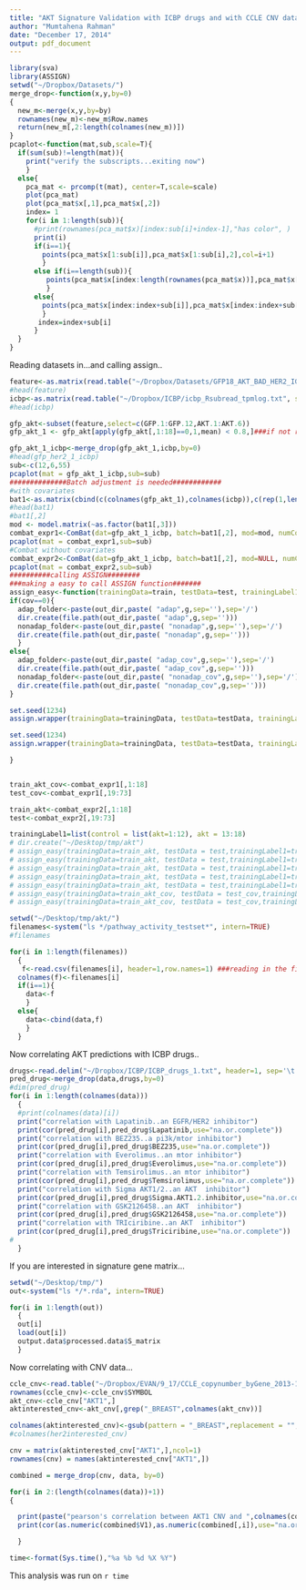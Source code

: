 ```yaml
---
title: "AKT Signature Validation with ICBP drugs and with CCLE CNV data"
author: "Mumtahena Rahman"
date: "December 17, 2014"
output: pdf_document
---
```

```r
library(sva)
library(ASSIGN)
setwd("~/Dropbox/Datasets/")
merge_drop<-function(x,y,by=0)
{
  new_m<-merge(x,y,by=by)
  rownames(new_m)<-new_m$Row.names
  return(new_m[,2:length(colnames(new_m))])
}
pcaplot<-function(mat,sub,scale=T){
  if(sum(sub)!=length(mat)){
    print("verify the subscripts...exiting now")
    }
  else{
    pca_mat <- prcomp(t(mat), center=T,scale=scale)
    plot(pca_mat)
    plot(pca_mat$x[,1],pca_mat$x[,2])
    index= 1
    for(i in 1:length(sub)){
      #print(rownames(pca_mat$x)[index:sub[i]+index-1],"has color", )
      print(i)
      if(i==1){
        points(pca_mat$x[1:sub[i]],pca_mat$x[1:sub[i],2],col=i+1)
        }
      else if(i==length(sub)){
         points(pca_mat$x[index:length(rownames(pca_mat$x))],pca_mat$x[index:length(rownames(pca_mat$x)),2],col=i+1)
         }
      else{
        points(pca_mat$x[index:index+sub[i]],pca_mat$x[index:index+sub[i],2],col=i+1)
        }
       index=index+sub[i]
      }
  }
}
```
Reading datasets in...and calling assign..

```r
feature<-as.matrix(read.table("~/Dropbox/Datasets/GFP18_AKT_BAD_HER2_IGF1R_RAF_ERK.tpmlog", sep='\t', stringsAsFactors=FALSE, header=1, row.names=1))
#head(feature)
icbp<-as.matrix(read.table("~/Dropbox/ICBP/icbp_Rsubread_tpmlog.txt", sep='\t', stringsAsFactors=FALSE, header=1, row.names=1))
#head(icbp)

gfp_akt<-subset(feature,select=c(GFP.1:GFP.12,AKT.1:AKT.6))
gfp_akt_1 <- gfp_akt[apply(gfp_akt[,1:18]==0,1,mean) < 0.8,]###if not removed over 83%; error occurs in batch adjustment

gfp_akt_1_icbp<-merge_drop(gfp_akt_1,icbp,by=0)
#head(gfp_her2_1_icbp)
sub<-c(12,6,55)
pcaplot(mat = gfp_akt_1_icbp,sub=sub)
##############Batch adjustment is needed############
#with covariates
bat1<-as.matrix(cbind(c(colnames(gfp_akt_1),colnames(icbp)),c(rep(1,length(colnames(gfp_akt_1))),rep(2,length(colnames(icbp)))),c(rep(1,12),rep(2,6),rep(1,length(colnames(icbp))))))
#head(bat1)
#bat1[,2]
mod <- model.matrix(~as.factor(bat1[,3]))
combat_expr1<-ComBat(dat=gfp_akt_1_icbp, batch=bat1[,2], mod=mod, numCovs=NULL)
pcaplot(mat = combat_expr1,sub=sub)
#Combat without covariates
combat_expr2<-ComBat(dat=gfp_akt_1_icbp, batch=bat1[,2], mod=NULL, numCovs=NULL)
pcaplot(mat = combat_expr2,sub=sub)
##########calling ASSIGN########
###making a easy to call ASSIGN function#######
assign_easy<-function(trainingData=train, testData=test, trainingLabel1=NULL,g=100,out_dir_base="~/Desktop/tmp/akt",cov=0){
if(cov==0){
  adap_folder<-paste(out_dir,paste( "adap",g,sep=''),sep='/')
  dir.create(file.path(out_dir,paste( "adap",g,sep='')))
  nonadap_folder<-paste(out_dir,paste( "nonadap",g,sep=''),sep='/')
  dir.create(file.path(out_dir,paste( "nonadap",g,sep='')))
  }
else{
  adap_folder<-paste(out_dir,paste( "adap_cov",g,sep=''),sep='/')
  dir.create(file.path(out_dir,paste( "adap_cov",g,sep='')))
  nonadap_folder<-paste(out_dir,paste( "nonadap_cov",g,sep=''),sep='/')
  dir.create(file.path(out_dir,paste( "nonadap_cov",g,sep='')))
}

set.seed(1234)
assign.wrapper(trainingData=trainingData, testData=testData, trainingLabel=trainingLabel1, testLabel=NULL, geneList=NULL, n_sigGene=g, adaptive_B=T, adaptive_S=F, mixture_beta=F, outputDir=adap_folder, theta0=0.05, theta1=0.9, iter=2000, burn_in=1000)  

set.seed(1234)
assign.wrapper(trainingData=trainingData, testData=testData, trainingLabel=trainingLabel1, testLabel=NULL, geneList=NULL, n_sigGene=g, adaptive_B=F, adaptive_S=F, mixture_beta=F, outputDir=nonadap_folder, theta0=0.05, theta1=0.9, iter=2000, burn_in=1000)  

}


train_akt_cov<-combat_expr1[,1:18]
test_cov<-combat_expr1[,19:73]

train_akt<-combat_expr2[,1:18]
test<-combat_expr2[,19:73]

trainingLabel1=list(control = list(akt=1:12), akt = 13:18)
# dir.create("~/Desktop/tmp/akt")
# assign_easy(trainingData=train_akt, testData = test,trainingLabel1=trainingLabel1,g=150,out_dir_base="~/Desktop/tmp/akt")
# assign_easy(trainingData=train_akt, testData = test,trainingLabel1=trainingLabel1,g=250,out_dir_base="~/Desktop/tmp/akt/")
# assign_easy(trainingData=train_akt, testData = test,trainingLabel1=trainingLabel1,g=200,out_dir_base="~/Desktop/tmp/akt/")
# assign_easy(trainingData=train_akt, testData = test,trainingLabel1=trainingLabel1,g=100,out_dir_base="~/Desktop/tmp/akt/")
# assign_easy(trainingData=train_akt, testData = test,trainingLabel1=trainingLabel1,g=300,out_dir_base="~/Desktop/tmp/akt/")
# assign_easy(trainingData=train_akt_cov, testData = test_cov,trainingLabel1=trainingLabel1,g=150,cov=1,out_dir_base="~/Desktop/tmp/akt/")
# assign_easy(trainingData=train_akt_cov, testData = test_cov,trainingLabel1=trainingLabel1,g=25,cov=1,out_dir_base="~/Desktop/tmp/akt/")

setwd("~/Desktop/tmp/akt/")
filenames<-system("ls */pathway_activity_testset*", intern=TRUE)
#filenames

for(i in 1:length(filenames))
  {
   f<-read.csv(filenames[i], header=1,row.names=1) ###reading in the filess one at a time
  colnames(f)<-filenames[i]
  if(i==1){
    data<-f
    }
  else{
    data<-cbind(data,f)
    }
  }
```

Now correlating AKT predictions with ICBP drugs..
```r
drugs<-read.delim("~/Dropbox/ICBP/ICBP_drugs_1.txt", header=1, sep='\t',row.names=1)
pred_drug<-merge_drop(data,drugs,by=0)
#dim(pred_drug)
for(i in 1:length(colnames(data)))
  {
  #print(colnames(data)[i])
  print("correlation with Lapatinib..an EGFR/HER2 inhibitor")
  print(cor(pred_drug[i],pred_drug$Lapatinib,use="na.or.complete"))
  print("correlation with BEZ235..a pi3k/mtor inhibitor")
  print(cor(pred_drug[i],pred_drug$BEZ235,use="na.or.complete"))
  print("correlation with Everolimus..an mtor inhibitor")
  print(cor(pred_drug[i],pred_drug$Everolimus,use="na.or.complete"))
  print("correlation with Temsirolimus..an mtor inhibitor")
  print(cor(pred_drug[i],pred_drug$Temsirolimus,use="na.or.complete"))
  print("correlation with Sigma AKT1/2..an AKT  inhibitor")
  print(cor(pred_drug[i],pred_drug$Sigma.AKT1.2.inhibitor,use="na.or.complete"))
  print("correlation with GSK2126458..an AKT  inhibitor")
  print(cor(pred_drug[i],pred_drug$GSK2126458,use="na.or.complete"))
  print("correlation with TRIciribine..an AKT  inhibitor")
  print(cor(pred_drug[i],pred_drug$Triciribine,use="na.or.complete"))
#   
  }
```

If you are interested in signature gene matrix...
```r
setwd("~/Desktop/tmp/")
out<-system("ls */*.rda", intern=TRUE)

for(i in 1:length(out))
  {
  out[i] 
  load(out[i])
  output.data$processed.data$S_matrix
  }

```

Now correlating with CNV data...
```r
ccle_cnv<-read.table("~/Dropbox/EVAN/9_17/CCLE_copynumber_byGene_2013-12-03.txt", header=1)
rownames(ccle_cnv)<-ccle_cnv$SYMBOL
akt_cnv<-ccle_cnv["AKT1",]
aktinterested_cnv<-akt_cnv[,grep("_BREAST",colnames(akt_cnv))]

colnames(aktinterested_cnv)<-gsub(pattern = "_BREAST",replacement = "",colnames(aktinterested_cnv)) 
#colnames(her2interested_cnv)

cnv = matrix(aktinterested_cnv["AKT1",],ncol=1)
rownames(cnv) = names(aktinterested_cnv["AKT1",])

combined = merge_drop(cnv, data, by=0)

for(i in 2:(length(colnames(data))+1))
{

  print(paste("pearson's correlation between AKT1 CNV and ",colnames(combined)[i]),sep='')
  print(cor(as.numeric(combined$V1),as.numeric(combined[,i]),use="na.or.complete"))

  }

```




```r
time<-format(Sys.time(),"%a %b %d %X %Y")
```
This analysis was run on `r time` 
